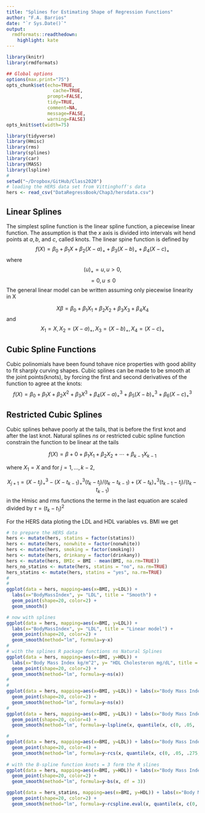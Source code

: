 ```yaml
---
title: "Splines for Estimating Shape of Regression Functions"
author: "F.A. Barrios"
date: "`r Sys.Date()`"
output:
  rmdformats::readthedown:
    highlight: kate
---
```



```r
library(knitr)
library(rmdformats)

## Global options
options(max.print="75")
opts_chunk$set(echo=TRUE,
	             cache=TRUE,
               prompt=FALSE,
               tidy=TRUE,
               comment=NA,
               message=FALSE,
               warning=FALSE)
opts_knit$set(width=75)
```

```r
library(tidyverse)
library(Hmisc)
library(rms)
library(splines)
library(car)
library(MASS)
library(lspline)
#
setwd("~/Dropbox/GitHub/Class2020")
# loading the HERS data set from Vittinghoff's data
hers <- read_csv("DataRegressBook/Chap3/hersdata.csv")
```

## Linear Splines

The simplest spline function is the linear spline function, a piecewise linear function. The assumption is that the $x$ axis is divided into intervals wit hend points at $a, b,$ and $c$, called knots. The linear spine function is defined by
$$ f(X) = \beta_0 + \beta_1 X + \beta_2 (X-a)_+ + \beta_3 (X-b)_+ + \beta_4 (X-c)_+ $$
where
$$ (u)_+  =  u, u>0,$$
$$ = 0, u \leq 0 $$
The general linear model can be written assuming only piecewise linearity in X

$$ X \beta = \beta_0 + \beta_1 X_1 + \beta_2 X_2 + \beta_3 X_3 + \beta_4 X_4 $$
and
$$ X_1 = X , X_2 = (X-a)_+ , X_3 = (X-b)_+ , X_4 =(X-c)_+ $$

## Cubic Spline Functions

Cubic polinomials have been found tohave nice properties with good ability to fit sharply curving shapes.  Cubic splines can be made to be smooth at the joint points(knots), by forcing the first and second derivatives of the function to agree at the knots:
$$ f(X) = \beta_0 + \beta_1 X + \beta_2 X^2 + \beta_3 X^3 + \beta_4 (X-a)^{3}_+ + \beta_5 (X-b)^{3}_+ + \beta_6 (X-c)^{3}_+ $$

## Restricted Cubic Splines

Cubic splines behave poorly at the tails, that is before the first knot and after the last knot. Natural splines $ns$ or restricted cubic spline function constrain the function to be linear at the tails

$$f(X) = \beta+0 + \beta_1 X_1 + \beta_2 X_2 + \cdots + \beta_{k-1} X_{k-1}$$


where $X_1 = X$ and for $j= 1, \dots ,k-2$,


$$ X_{j+1} = (X - t_j)^{3}_+ - (X - t_{k-1})^{3}_+(t_k - t_j)/(t_k - t_{k-1}) + (X - t_k)^{3}_+(t_{k-1} - t_j)/(t_k - t_{k-1}) $$
in the Hmisc and rms functions the terme in the last equation are scaled divided by $\tau = (t_k - t_1)^2$

For the HERS data ploting the LDL and HDL variables vs. BMI we get

```r
# to prepare the HERS data
hers <- mutate(hers, statins = factor(statins))
hers <- mutate(hers, nonwhite = factor(nonwhite))
hers <- mutate(hers, smoking = factor(smoking))
hers <- mutate(hers, drinkany = factor(drinkany))
hers <- mutate(hers, BMIc = BMI - mean(BMI, na.rm=TRUE))
hers_no_statins <- mutate(hers, statins = "no", na.rm=TRUE)
hers_statins <- mutate(hers, statins = "yes", na.rm=TRUE)
#
#
ggplot(data = hers, mapping=aes(x=BMI, y=LDL)) +
  labs(x="BodyMassIndex", y= "LDL", title = "Smooth") + 
  geom_point(shape=20, color=2) + 
  geom_smooth()

# now with splines
ggplot(data = hers, mapping=aes(x=BMI, y=LDL)) +
  labs(x="BodyMassIndex", y= "LDL", title = "Linear model") + 
  geom_point(shape=20, color=2) + 
  geom_smooth(method="lm", formula=y~x)
#
# with the splines R package functions ns Natural Splines
ggplot(data = hers, mapping=aes(x=BMI, y=HDL)) + 
  labs(x="Body Mass Index kg/m^2", y= "HDL Cholesteron mg/dL", title = "Natural Splines") + 
  geom_point(shape=20, color=2) + 
  geom_smooth(method="lm", formula=y~ns(x))
#
#
ggplot(data = hers, mapping=aes(x=BMI, y=LDL)) + labs(x="Body Mass Index kg/m^2", y= "LDL Cholesteron mg/dL", title = "Natural Splines") + 
  geom_point(shape=20, color=2) + 
  geom_smooth(method="lm", formula=y~ns(x))
#
ggplot(data = hers, mapping=aes(x=BMI, y=LDL)) + labs(x="Body Mass Index kg/m^2", y= "LDL Cholesteron mg/dL", title = "Linear Splines") + 
  geom_point(shape=20, color=4) + 
  geom_smooth(method="lm", formula=y~lspline(x, quantile(x, c(0, .05, .275, .5, .775, .95, 1), include.lowest = TRUE)))

#
ggplot(data = hers, mapping=aes(x=BMI, y=LDL)) + labs(x="Body Mass Index kg/m^2", y= "LDL Cholesteron mg/dL", title = "Linear Splines") + 
  geom_point(shape=20, color=4) + 
  geom_smooth(method="lm", formula=y~rcs(x, quantile(x, c(0, .05, .275, .5, .775, .95, 1), include.lowest = TRUE)))
              
# with the B-spline function knots = 3 form the R slines
ggplot(data = hers, mapping=aes(x=BMI, y=HDL)) + labs(x="Body Mass Index kg/m^2", y= "HDL Cholesteron mg/dL", title = "Restricted Cubic Splines") + 
  geom_point(shape=20, color=2) + 
  geom_smooth(method="lm", formula=y~bs(x, df = 3))

ggplot(data = hers_statins, mapping=aes(x=BMI, y=HDL)) + labs(x="Body Mass Index kg/m^2", y= "HDL Cholesteron mg/dL", title = "Restricted Cubic Splines 7 knots") +
  geom_point(shape=20, color=2) + 
  geom_smooth(method="lm", formula=y~rcspline.eval(x, quantile(x, c(0, .05, .275, .5, .775, .95, 1), include.lowest = TRUE)))
```

